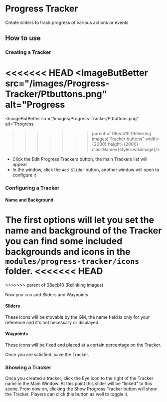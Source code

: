 
# Progress Tracker

Create sliders to track progress of various actions or events


## How to use

### Creating a Tracker
<<<<<<< HEAD
<ImageButBetter src="/images/Progress-Tracker/Ptbuttons.png" alt="Progress
=======
<ImageButBetter src="/images/Progress-Tracker/Ptbuttons.png" alt="Progress
>>>>>>> parent of 08ecb10 (Relinking images)
Tracker buttons" width={2000} height={2000} className={styles.wikiimage}/>

  - Click the Edit Progress Trackers button, the main Trackers list will
    appear
  - In the window, click the `Add Slider` button, another window will
    open to configure it


### Configuring a Tracker

#### Name and Background

The first options will let you set the name and background of the
Tracker you can find some included backgrounds and icons in the
`modules/progress-tracker/icons` folder.
<<<<<<< HEAD
<ImageButBetter src="/images/Progress-Tracker/Ptmainwindow.png" alt="Main Window" width={2000} height={2000} className={styles.wikiimage}/>
=======
<ImageButBetter src="/images/Progress-Tracker/Ptmainwindow.png" alt="Main Window" width={2000} height={2000} className={styles.wikiimage}/>
>>>>>>> parent of 08ecb10 (Relinking images)

Now you can add Sliders and Waypoints

#### Sliders

These icons will be movable by the GM, the name field is only for your
reference and it's not necessary or displayed.

#### Waypoints

These icons will be fixed and placed at a certain percentage on the
Tracker.

Once you are satisfied, save the Tracker.

### Showing a Tracker

Once you created a tracker, click the Eye icon to the right of the
Tracker name in the Main Window. At this point this slider will be
"linked" to this scene. From now on, clicking the Show Progress Tracker
button will show the Tracker. Players can click this button as well to
toggle it.
